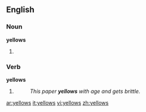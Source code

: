==English==

===Noun===
'''yellows'''

# {{plural of|[[yellow]]}}

===Verb===
'''yellows'''

# {{third-person singular of|[[yellow]]}}
#:''This paper '''yellows''' with age and gets brittle.''

[[ar:yellows]]
[[it:yellows]]
[[vi:yellows]]
[[zh:yellows]]